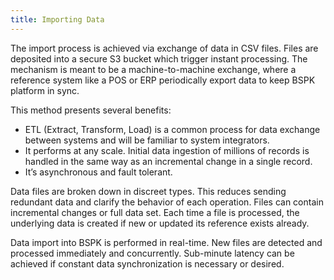 ```yaml
---
title: Importing Data
---
```


The import process is achieved via exchange of data in CSV files. Files are deposited into a secure S3 bucket which trigger instant processing. The mechanism is meant to be a machine-to-machine exchange, where a reference system like a POS or ERP periodically export data to keep BSPK platform in sync.

This method presents several benefits:

- ETL (Extract, Transform, Load) is a common process for data exchange between systems and will be familiar to system integrators.
- It performs at any scale. Initial data ingestion of millions of records is handled in the same way as an incremental change in a single record.
- It’s asynchronous and fault tolerant.

Data files are broken down in discreet types. This reduces sending redundant data and clarify the behavior of each operation. Files can contain incremental changes or full data set. Each time a file is processed, the underlying data is created if new or updated its reference exists already.

<Info>
Data import into BSPK is performed in real-time. New files are detected and processed immediately and concurrently. Sub-minute latency can be achieved if constant data synchronization is necessary or desired.
</Info>
